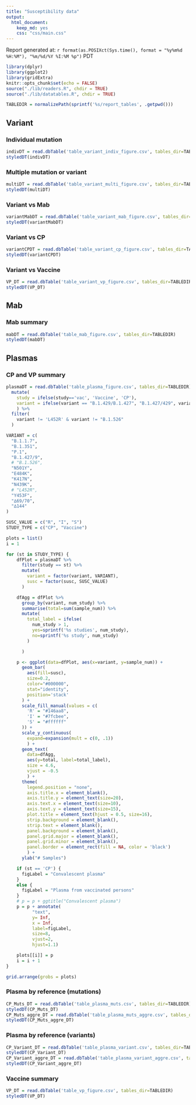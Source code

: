 ```yaml
---
title: "Susceptibility data"
output:
  html_document:
    keep_md: yes
    css: "css/main.css"
---
```


Report generated at: `r format(as.POSIXct(Sys.time(), format = "%y%m%d %H:%M"), "%m/%d/%Y %I:%M %p")` PDT

```r
library(dplyr)
library(ggplot2)
library(gridExtra)
knitr::opts_chunk$set(echo = FALSE)
source("./lib/readers.R", chdir = TRUE)
source("./lib/datatables.R", chdir = TRUE)

TABLEDIR = normalizePath(sprintf('%s/report_tables', .getpwd()))

```

## Variant {.tabset}

### Individual mutation
```r
indivDT = read.dbTable('table_variant_indiv_figure.csv', tables_dir=TABLEDIR)
styledDT(indivDT)
```

### Multiple mutation or variant
```r
multiDT = read.dbTable('table_variant_multi_figure.csv', tables_dir=TABLEDIR)
styledDT(multiDT)
```

### Variant vs Mab
```r
variantMabDT = read.dbTable('table_variant_mab_figure.csv', tables_dir=TABLEDIR)
styledDT(variantMabDT)
```

### Variant vs CP
```r
variantCPDT = read.dbTable('table_variant_cp_figure.csv', tables_dir=TABLEDIR)
styledDT(variantCPDT)
```

### Variant vs Vaccine

```r
VP_DT = read.dbTable('table_variant_vp_figure.csv', tables_dir=TABLEDIR)
styledDT(VP_DT)
```

## Mab {.tabset}

### Mab summary
```r
mabDT = read.dbTable('table_mab_figure.csv', tables_dir=TABLEDIR)
styledDT(mabDT)
```

## Plasmas {.tabset}

### CP and VP summary

```r

plasmaDT = read.dbTable('table_plasma_figure.csv', tables_dir=TABLEDIR) %>%
  mutate(
    study = ifelse(study=='vac', 'Vaccine', 'CP'),
    variant = ifelse(variant == "B.1.429/B.1.427", "B.1.427/429", variant)
    ) %>%
  filter(
    variant != 'L452R' & variant != "B.1.526"
  )

VARIANT = c(
  "B.1.1.7",
  "B.1.351",
  "P.1",
  "B.1.427/9",
  # "B.1.526",
  "N501Y",
  "E484K",
  "K417N",
  "N439K",
  # "L452R",
  "Y453F",
  "∆69/70",
  "∆144"
)

SUSC_VALUE = c("R", "I", "S")
STUDY_TYPE = c("CP", "Vaccine")

plots = list()
i = 1

for (st in STUDY_TYPE) {
    dfPlot = plasmaDT %>%
      filter(study == st) %>%
      mutate(
        variant = factor(variant, VARIANT),
        susc = factor(susc, SUSC_VALUE)
      )

    dfAgg = dfPlot %>%
      group_by(variant, num_study) %>%
      summarise(total=sum(sample_num)) %>%
      mutate(
        total_label = ifelse(
          num_study > 1,
          yes=sprintf('%s studies', num_study),
          no=sprintf('%s study', num_study)
        )

      )

    p <- ggplot(data=dfPlot, aes(x=variant, y=sample_num)) +
      geom_bar(
        aes(fill=susc),
        size=0.2,
        color="#000000",
        stat="identity",
        position='stack'
      ) +
      scale_fill_manual(values = c(
        'R' = "#146aa8",
        'I' = "#7fcbee",
        'S' = "#ffffff"
      )) +
      scale_y_continuous(
        expand=expansion(mult = c(0, .1))
        ) +
      geom_text(
        data=dfAgg,
        aes(y=total, label=total_label),
        size = 4.6,
        vjust = -0.5
        ) +
      theme(
        legend.position = "none",
        axis.title.x = element_blank(),
        axis.title.y = element_text(size=20),
        axis.text.x = element_text(size=10),
        axis.text.y = element_text(size=15),
        plot.title = element_text(hjust = 0.5, size=16),
        strip.background = element_blank(),
        strip.text = element_blank(),
        panel.background = element_blank(),
        panel.grid.major = element_blank(),
        panel.grid.minor = element_blank(),
        panel.border = element_rect(fill = NA, color = 'black')
        ) +
      ylab("# Samples")

    if (st == 'CP') {
      figLabel = "Convalescent plasma"
    }
    else {
      figLabel = "Plasma from vaccinated persons"
    }
    # p = p + ggtitle("Convalescent plasma")
    p = p + annotate(
          "text",
          y= Inf,
          x = Inf,
          label=figLabel,
          size=8,
          vjust=2,
          hjust=1.1)

    plots[[i]] = p
    i = i + 1
}

grid.arrange(grobs = plots)
```

### Plasma by reference (mutations)
```r
CP_Muts_DT = read.dbTable('table_plasma_muts.csv', tables_dir=TABLEDIR)
styledDT(CP_Muts_DT)
CP_Muts_aggre_DT = read.dbTable('table_plasma_muts_aggre.csv', tables_dir=TABLEDIR)
styledDT(CP_Muts_aggre_DT)
```

### Plasma by reference (variants)
```r
CP_Variant_DT = read.dbTable('table_plasma_variant.csv', tables_dir=TABLEDIR)
styledDT(CP_Variant_DT)
CP_Variant_aggre_DT = read.dbTable('table_plasma_variant_aggre.csv', tables_dir=TABLEDIR)
styledDT(CP_Variant_aggre_DT)
```

### Vaccine summary
```r
VP_DT = read.dbTable('table_vp_figure.csv', tables_dir=TABLEDIR)
styledDT(VP_DT)
```
